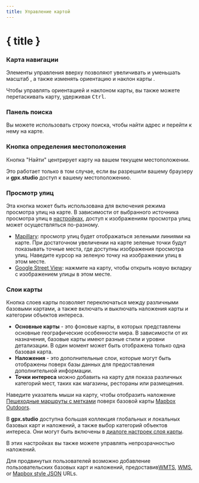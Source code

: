 ```yaml
---
title: Управление картой
---
```


<script>
</script>

# { title }

### <Diff size="16" class="inline-block" style="margin-bottom: 2px" /> Карта навигации

Элементы управления вверху позволяют увеличивать <Plus size="16" class="inline-block" style="margin-bottom: 2px" /> и уменьшать масштаб <Minus size="16" class="inline-block" style="margin-bottom: 2px" />, а также изменять ориентацию и наклон карты <Compass size="16" class="inline-block" style="margin-bottom: 2px" />.

<DocsNote>

Чтобы управлять ориентацией и наклоном карты, вы также можете перетаскивать карту, удерживая <kbd>Ctrl</kbd>.

</DocsNote>

### <Search size="16" class="inline-block" style="margin-bottom: 2px" /> Панель поиска

Вы можете использовать строку поиска, чтобы найти адрес и перейти к нему на карте.

### <LocateFixed size="16" class="inline-block" style="margin-bottom: 2px" /> Кнопка определения местоположения

Кнопка "Найти" центрирует карту на вашем текущем местоположении.

<DocsNote>

Это работает только в том случае, если вы разрешили вашему браузеру и <b>gpx.studio</b> доступ к вашему местоположению.

</DocsNote>

### Просмотр улиц

Эта кнопка может быть использована для включения режима просмотра улиц на карте.
В зависимости от выбранного источника просмотра улиц в [настройках](./menu/settings), доступ к изображениям просмотра улиц может осуществляться по-разному.

- <a href="https://www.mapillary.com/" target="_blank">Mapillary</a>: просмотр улиц будет отображаться зелеными линиями на карте. При достаточном увеличении на карте зеленые точки будут показывать точные места, где доступны изображения просмотра улиц. Наведите курсор на зеленую точку на изображении улиц в этом месте.
- <a href="https://www.google.com/streetview/" target="_blank">Google Street View</a>: нажмите на карту, чтобы открыть новую вкладку с изображением улицы в этом месте.

### <Layers size="16" class="inline-block" style="margin-bottom: 2px" /> Слои карты

Кнопка слоев карты позволяет переключаться между различными базовыми картами, а также включать и выключать наложения карты и категории объектов интереса.

- **Основные карты** - это фоновые карты, в которых представлены основные географические особенности мира.
  В зависимости от их назначения, базовые карты имеют разные стили и уровни детализации.
  В один момент может быть отображена только одна базовая карта.
- **Наложения** - это дополнительные слои, которые могут быть отображены поверх базы данных для предоставления дополнительной информации.
- **Точки интереса** можно добавить на карту для показа различных категорий мест, таких как магазины, рестораны или размещения.

<div class="flex flex-col items-center">
    <DocsLayers />
    <span class="text-sm text-center mt-2">
        Наведите указатель мыши на карту, чтобы отобразить наложение <a href="https://hiking.waymarkedtrails.org" target="_blank">Пешеходные маршруты с метками</a> поверх базовой карты <a href="https://www.mapbox.com/maps/outdoors" target="_blank">Mapbox Outdoors</a>.
    </span>
</div>

В **gpx.studio** доступна большая коллекция глобальных и локальных базовых карт и наложений, а также выбор категорий объектов интереса.
Они могут быть включены в [диалоге настроек слоя карты](./menu/settings).

В этих настройках вы также можете управлять непрозрачностью наложений.

Для продвинутых пользователей возможно добавление пользовательских базовых карт и наложений, предоставив<a href="https://en.wikipedia.org/wiki/Web_Map_Tile_Service" target="_blank">WMTS</a>, <a href="https://en.wikipedia.org/wiki/Web_Map_Service" target="_blank">WMS</a>, or <a href="https://docs.mapbox.com/help/glossary/style/" target="_blank">Mapbox style JSON</a> URLs.
